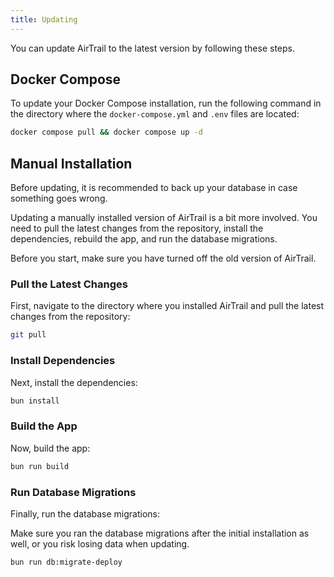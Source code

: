 ```yaml
---
title: Updating
---
```


You can update AirTrail to the latest version by following these steps.

## Docker Compose

To update your Docker Compose installation, run the following command in the directory where the `docker-compose.yml`
and `.env` files are located:

```bash title="Update AirTrail"
docker compose pull && docker compose up -d
```

## Manual Installation

<Callout>
  Before updating, it is recommended to back up your database in case something
  goes wrong.
</Callout>

Updating a manually installed version of AirTrail is a bit more involved. You need to pull the latest changes from the
repository, install the dependencies, rebuild the app, and run the database migrations.

Before you start, make sure you have turned off the old version of AirTrail.

### Pull the Latest Changes

First, navigate to the directory where you installed AirTrail and pull the latest changes from the repository:

```bash title="Pull the latest changes"
git pull
```

### Install Dependencies

Next, install the dependencies:

```bash title="Install the dependencies"
bun install
```

### Build the App

Now, build the app:

```bash title="Build the app"
bun run build
```

### Run Database Migrations

Finally, run the database migrations:

<Callout type="warn">
  Make sure you ran the database migrations after the initial installation as
  well, or you risk losing data when updating.
</Callout>

```bash title="Run the database migrations"
bun run db:migrate-deploy
```
